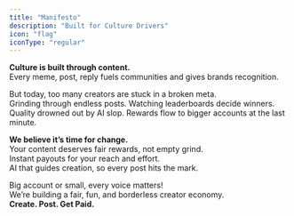 ```yaml
---
title: "Manifesto"
description: "Built for Culture Drivers"
icon: "flag"
iconType: "regular"
---
```


**Culture is built through content.**\
Every meme, post, reply fuels communities and gives brands recognition.

But today, too many creators are stuck in a broken meta.\
Grinding through endless posts. Watching leaderboards decide winners.\
Quality drowned out by AI slop. Rewards flow to bigger accounts at the last minute.

**We believe it’s time for change.**\
Your content deserves fair rewards, not empty grind.\
Instant payouts for your reach and effort.\
AI that guides creation, so every post hits the mark.

Big account or small, every voice matters!\
We’re building a fair, fun, and borderless creator economy.\
**Create. Post. Get Paid.**